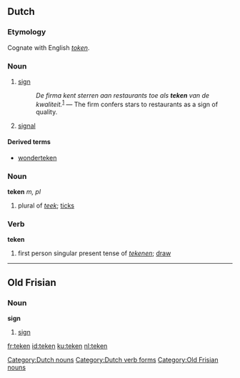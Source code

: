 ==Dutch==
===Etymology===
Cognate with English ''[[token]]''.

===Noun===
{{nl-noun|g=n|pl=tekens|dim=tekentje}}
# [[sign]]
#: ''De firma kent sterren aan restaurants toe als '''teken''' van de kwaliteit.''<sup>[http://nl.wikipedia.org/wiki/Restaurant]</sup> &mdash; The firm confers stars to restaurants as a sign of quality.
# [[signal]]

====Derived terms====
* [[wonderteken]]

===Noun===
'''teken''' ''m, pl''
# plural of ''[[teek]]''; [[ticks]]

===Verb===
'''teken'''
# first person singular present tense of ''[[tekenen]]''; [[draw]]

[[Category:Dutch nouns]]
[[Category:Dutch verb forms]]
----

==Old Frisian==

===Noun===
'''sign'''

# [[sign]]

[[Category:Old Frisian nouns]]

[[fr:teken]]
[[id:teken]]
[[ku:teken]]
[[nl:teken]]